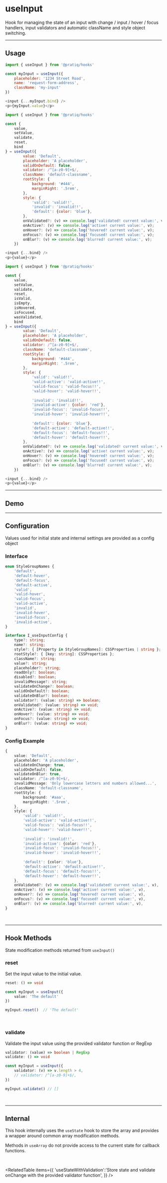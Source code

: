 
# useInput

Hook for managing the state of an input with change / input / hover / focus 
handlers, input validators and automatic className and style object switching.



<!--=========================================================================-->
<hr />

## Usage

<Tabs>
<TabItem value='simple' label='Simple'>

```js 
import { useInput } from '@pratiq/hooks'

const myInput = useInput({
    placeholder: '1234 Street Road',
    name: 'request-form-address',
    className: 'my-input'
})

<input {...myInput.bind} />
<p>{myInput.value}</p>
```

</TabItem>

<TabItem value='advanced' label='Advanced'>

```js
import { useInput } from '@pratiq/hooks'

const {
    value,
    setValue,
    validate,
    reset,
    bind
} = useInput({
        value: 'Default',
        placeholder: 'A placeholder',
        validOnDefault: false,
        validator: /^[a-z0-9]+$/,
        className: 'default-classname',
        rootStyle: {
            background: '#444',
            marginRight: '.5rem',
        },
        style: {
            'valid': 'valid!!',
            'invalid': 'invalid!!',
            'default': {color: 'blue'},
        },
        onValidated?: (v) => console.log('validated! current value:', v);
        onActive?: (v) => console.log('active! current value:', v);
        onHover?: (v) => console.log('hovered! current value:', v);
        onFocus?: (v) => console.log('focused! current value:', v);
        onBlur?: (v) => console.log('blurred! current value:', v);
    })

<input {...bind} />
<p>{value}</p>

```

</TabItem>

<TabItem value='full' label='Full'>

```js
import { useInput } from '@pratiq/hooks'

const {
    value,
    setValue,
    validate,
    reset,
    isValid,
    isEmpty,
    isHovered,
    isFocused,
    wasValidated,
    bind
} = useInput({
        value: 'Default',
        placeholder: 'A placeholder',
        validOnDefault: false,
        validator: /^[a-z0-9]+$/,
        className: 'default-classname',
        rootStyle: {
            background: '#444',
            marginRight: '.5rem',
        },
        style: {
            'valid': 'valid!!',
            'valid-active': 'valid-active!!',
            'valid-focus': 'valid-focus!!',
            'valid-hover': 'valid-hover!!',
            
            'invalid': 'invalid!!',
            'invalid-active': {color: 'red'},
            'invalid-focus': 'invalid-focus!!',
            'invalid-hover': 'invalid-hover!!',
            
            'default': {color: 'blue'},
            'default-active': 'default-active!!',
            'default-focus': 'default-focus!!',
            'default-hover': 'default-hover!!',
        },
        onValidated?: (v) => console.log('validated! current value:', v);
        onActive?: (v) => console.log('active! current value:', v);
        onHover?: (v) => console.log('hovered! current value:', v);
        onFocus?: (v) => console.log('focused! current value:', v);
        onBlur?: (v) => console.log('blurred! current value:', v);
    })

<input {...bind} />
<p>{value}</p>

```

</TabItem>
</Tabs>


















<!--=========================================================================-->

<hr />

## Demo

<DemoComponent />




















<!--=========================================================================-->
<hr />


## Configuration

Values used for initial state and internal settings are provided as a config
object 


### Interface
```ts
enum StyleGroupNames {
    'default',
    'default-hover',
    'default-focus',
    'default-active',
    'valid',
    'valid-hover',
    'valid-focus',
    'valid-active',
    'invalid',
    'invalid-hover',
    'invalid-focus',
    'invalid-active',
}

interface I_useInputConfig {
    type?: string;
    name?: string;
    style?: { [Property in StyleGroupNames]: CSSProperties | string };
    rootStyle?: { [key: string]: CSSProperties };
    className?: string;
    value?: string;
    placeholder?: string;
    readOnly?: boolean;
    disabled?: boolean;
    invalidMessage?: string;
    validateOnChange?: boolean;
    validOnDefault?: boolean;
    validateOnBlur?: boolean;
    validator?: (value: string) => boolean;
    onValidated?: (value: string) => void;
    onActive?: (value: string) => void;
    onHover?: (value: string) => void;
    onFocus?: (value: string) => void;
    onBlur?: (value: string) => void;
}
```


### Config Example

```ts
{
    value: 'Default',
    placeholder: 'A placeholder',
    validateOnChange: true,
    validOnDefault: false,
    validateOnBlur: true,
    validator: /^[a-z0-9]+$/,
    invalidMessage: 'Only lowercase letters and numbers allowed...',
    className: 'default-classname',
    rootStyle: {
        background: '#aaa',
        marginRight: '.5rem',
    },
    style: {
        'valid': 'valid!!',
        'valid-active': 'valid-active!!',
        'valid-focus': 'valid-focus!!',
        'valid-hover': 'valid-hover!!',
        
        'invalid': 'invalid!!',
        'invalid-active': {color: 'red'},
        'invalid-focus': 'invalid-focus!!',
        'invalid-hover': 'invalid-hover!!',
        
        'default': {color: 'blue'},
        'default-active': 'default-active!!',
        'default-focus': 'default-focus!!',
        'default-hover': 'default-hover!!',
    },
    onValidated?: (v) => console.log('validated! current value:', v),
    onActive?: (v) => console.log('active! current value:', v),
    onHover?: (v) => console.log('hovered! current value:', v),
    onFocus?: (v) => console.log('focused! current value:', v),
    onBlur?: (v) => console.log('blurred! current value:', v),
}
```


<br />















<!--=========================================================================-->

<hr />


## Hook Methods

State modification methods returned from `useInput()`


### reset 

Set the input value to the initial value.

```ts
reset: () => void
```


```ts
const myInput = useInput({
    value: 'The default'
})

myInput.reset()  // 'The default'
```

<br />


### validate
Validate the input value using the provided validator function or RegExp

```ts
validator: (value) => boolean | RegExp
validate: () => void
```

```ts
const myInput = useInput({
    validator: (v) => v.length > 4,
    // validator: /^[a-z0-9]+$/,
})

myInput.validate() // []
```

<br/>


















<!--=========================================================================-->

<hr />


## Internal

This hook internally uses the `useState` hook to store the array and provides 
a wrapper around common array modification methods. 

Methods in `useArray` do not provide access to the current state for callback 
functions.

<!--=========================================================================-->

<br />


<RelatedTable items={{
    'useStateWithValidation':'Store state and validate onChange with the provided validator function',
}} />